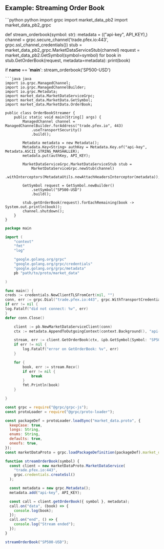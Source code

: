 ## Example: Streaming Order Book

<CodeGroup>
```python python
import grpc
import market_data_pb2
import market_data_pb2_grpc

def stream_orderbook(symbol: str):
    metadata = (("api-key", API_KEY),)
    channel = grpc.secure_channel('trade.pfex.io:443', grpc.ssl_channel_credentials())
    stub = market_data_pb2_grpc.MarketDataServiceStub(channel)
    request = market_data_pb2.GetSymbol(symbol=symbol)
    for book in stub.GetOrderBook(request, metadata=metadata):
        print(book)

if __name__ == '__main__':
    stream_orderbook('SP500-USD')

````
```java java
import io.grpc.ManagedChannel;
import io.grpc.ManagedChannelBuilder;
import io.grpc.Metadata;
import market_data.MarketDataServiceGrpc;
import market_data.MarketData.GetSymbol;
import market_data.MarketData.OrderBook;

public class OrderBookStreamer {
    public static void main(String[] args) {
        ManagedChannel channel = ManagedChannelBuilder.forAddress("trade.pfex.io", 443)
            .useTransportSecurity()
            .build();

        Metadata metadata = new Metadata();
        Metadata.Key<String> authKey = Metadata.Key.of("api-key", Metadata.ASCII_STRING_MARSHALLER);
        metadata.put(authKey, API_KEY);

        MarketDataServiceGrpc.MarketDataServiceStub stub =
            MarketDataServiceGrpc.newStub(channel)
                .withInterceptors(MetadataUtils.newAttachHeadersInterceptor(metadata));

        GetSymbol request = GetSymbol.newBuilder()
            .setSymbol("SP500-USD")
            .build();

        stub.getOrderBook(request).forEachRemaining(book -> System.out.println(book));
        channel.shutdown();
    }
}
````

```go go
package main

import (
    "context"
    "fmt"
    "log"

    "google.golang.org/grpc"
    "google.golang.org/grpc/credentials"
    "google.golang.org/grpc/metadata"
    pb "path/to/proto/market_data"

)

func main() {
creds := credentials.NewClientTLSFromCert(nil, "")
conn, err := grpc.Dial("trade.pfex.io:443", grpc.WithTransportCredentials(creds))
if err != nil {
log.Fatalf("did not connect: %v", err)
}
defer conn.Close()

    client := pb.NewMarketDataServiceClient(conn)
    ctx := metadata.AppendToOutgoingContext(context.Background(), "api-key", API_KEY)

    stream, err := client.GetOrderBook(ctx, &pb.GetSymbol{Symbol: "SP500-USD"})
    if err != nil {
        log.Fatalf("error on GetOrderBook: %v", err)
    }

    for {
        book, err := stream.Recv()
        if err != nil {
            break
        }
        fmt.Println(book)
    }

}

```

```javascript node
const grpc = require("@grpc/grpc-js");
const protoLoader = require("@grpc/proto-loader");

const packageDef = protoLoader.loadSync("market_data.proto", {
  keepCase: true,
  longs: String,
  enums: String,
  defaults: true,
  oneofs: true,
});
const marketDataProto = grpc.loadPackageDefinition(packageDef).market_data;

function streamOrderBook(symbol) {
  const client = new marketDataProto.MarketDataService(
    "trade.pfex.io:443",
    grpc.credentials.createSsl()
  );

  const metadata = new grpc.Metadata();
  metadata.add("api-key", API_KEY);

  const call = client.getOrderBook({ symbol }, metadata);
  call.on("data", (book) => {
    console.log(book);
  });
  call.on("end", () => {
    console.log("Stream ended");
  });
}

streamOrderBook("SP500-USD");
```

</CodeGroup>
